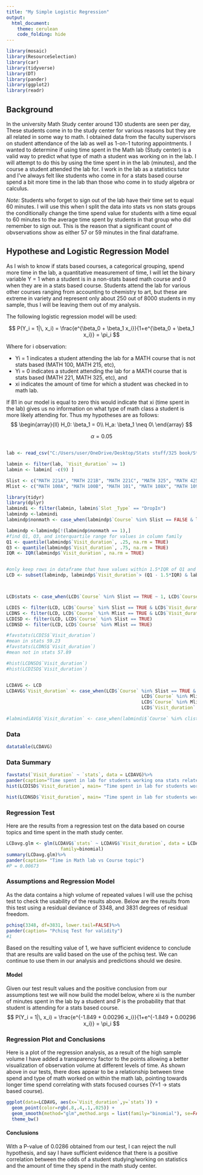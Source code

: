 ```yaml
---
title: "My Simple Logistic Regression"
output: 
  html_document:
    theme: cerulean
    code_folding: hide
---
```


<!-- Find some data of interest to you that can be analyzed with a logistic regression. Complete your Logistic Regression Analysis using this file. 

Hint, run the command 

> data() 

in your Console to see available datasets in R that you could use for this Analysis. You are also welcome to collect data yourself, or find other available datasets online for this Analysis. Just be careful to not use anyone else's "analysis" for this Analysis. Also, no conducting surveys unless you have IRB approval to do so. -->

```r
library(mosaic)
library(ResourceSelection) 
library(car)
library(tidyverse)
library(DT)
library(pander)
library(ggplot2)
library(readr)
```
## Background

In the university Math Study center around 130 students are seen per day, These students come in to the study center for various reasons but they are all related in some way to math. I obtained data from the faculty supervisors on student attendance of the lab as well as 1-on-1 tutoring appointments. I wanted to determine if using time spent in the Math lab (Study center) is a valid way to predict what type of math a student was working on in the lab. I will attempt to do this by using the time spent in in the lab (minutes), and the course a student attended the lab for. I work in the lab as a statistics tutor and I've always felt like students who come in for a stats based course spend a bit more time in the lab than those who come in to study algebra or calculus. 

*Note:* 
Students who forget to sign out of the lab have their time set to equal 60 minutes. I will use this when I split the data into stats vs non stats groups the conditionally change the time spend value for students with a time equal to 60 minutes to the average time spent by students in that group who did remember to sign out. This is the reason that a significant count of obvservations show as either 57 or 59 minutes in the final dataframe.


## Hypothese and Logistic Regression Model
As I wish to know if stats based courses, a categorical grouping, spend more time in the lab, a quantitative measurement of time, I will let the binary variable Y = 1 when a student is in a non-stats based math course and 0 when they are in a stats based course. Students attend the lab for various other courses ranging from accounting to chemistry to art, but these are extreme in variety and represent only about 250 out of 8000 students in my sample, thus I will be leaving them out of my analysis.

The following logistic regression model will be used:

$$
  P(Y_i = 1|\, x_i) = \frac{e^{\beta_0 + \beta_1 x_i}}{1+e^{\beta_0 + \beta_1 x_i}} = \pi_i
$$

Where for i observation:

* Yi = 1 indicates a student attending the lab for a MATH course that is not stats based (MATH 100, MATH 215, etc),
* Yi = 0 indicates a student attending the lab for a MATH course that is stats based (MATH 221, MATH 325, etc), and
* xi indicates the amount of time for which a student was checked in to math lab.

If B1 in our model is equal to zero this would indicate that xi (time spent in the lab) gives us no information on what type of math class a student is more likely attending for. Thus my hypotheses are as follows:
$$
\begin{array}{ll}
H_0: \beta_1 = 0\\
H_a: \beta_1 \neq 0\ 
\end{array}
$$


$$
\alpha = 0.05
$$




## {.tabset .tabset-pills .tabset-fade}


```r
lab <- read_csv("C:/Users/user/OneDrive/Desktop/Stats stuff/325 book/Statistics-Notebook-master/CenterVisitReportSPLIT.csv")

labmin <- filter(lab, `Visit_duration` >= 1)
labmin <- labmin[ -c(9) ]

Slist <- c("MATH 221A", "MATH 221B", "MATH 221C", "MATH 325", "MATH 425", "MATH 326")
Mlist <- c("MATH 100A", "MATH 100B", "MATH 101", "MATH 108X", "MATH 109", "MATH 110X", "MATH 111", "MATH 112X", "MATH 113", "MATH 119", "MATH 191", "MATH 205", "MATH 214","MATH 215", "MATH 275", "MATH 280", "MATH 316", "MATH 330", "MATH 340", "MATH 341", "MATH 350")


```



```r
library(tidyr)
library(dplyr)
labmindi <- filter(labmin, labmin$`Slot _Type` == "DropIn")
labmindp <-labmindi
labmindp$nonmath <- case_when(labmindp$`Course` %in% Slist == FALSE & labmindp$`Course` %in% Mlist == FALSE ~ 1, labmindp$`Course` %in% Slist == TRUE | labmindp$`Course` %in% Mlist == TRUE ~ 0)

labmindp <-labmindp[!(labmindp$nonmath == 1),]
#find Q1, Q3, and interquartile range for values in column family
Q1 <- quantile(labmindp$`Visit_duration`, .25, na.rm = TRUE)
Q3 <- quantile(labmindp$`Visit_duration`, .75, na.rm = TRUE)
IQR <- IQR(labmindp$`Visit_duration`, na.rm = TRUE)


#only keep rows in dataframe that have values within 1.5*IQR of Q1 and Q3
LCD <- subset(labmindp, labmindp$`Visit_duration`> (Q1 - 1.5*IQR) & labmindp$`Visit_duration`< (Q3 + 1.5*IQR))



LCD$stats <- case_when(LCD$`Course` %in% Slist == TRUE ~ 1, LCD$`Course` %in% Mlist == TRUE  ~ 0 )

```


```r
LCDIS <- filter(LCD, LCD$`Course` %in% Slist == TRUE & LCD$`Visit_duration` !=60)
LCDNS <- filter(LCD, LCD$`Course` %in% Mlist == TRUE & LCD$`Visit_duration` !=60)
LCDISD <- filter(LCD, LCD$`Course` %in% Slist == TRUE)
LCDNSD <- filter(LCD, LCD$`Course` %in% Mlist == TRUE) 
```


```r
#favstats(LCDIS$`Visit_duration`)
#mean in stats 59.23
#favstats(LCDNS$`Visit_duration`)
#mean not in stats 57.89

#hist(LCDNSD$`Visit_duration`)
#hist(LCDISD$`Visit_duration`)


LCDAVG <- LCD
LCDAVG$`Visit_duration` <- case_when(LCD$`Course` %in% Slist == TRUE & LCD$`Visit_duration` ==60 ~ 59.23, 
                                                  LCD$`Course` %in% Mlist == TRUE & LCD$`Visit_duration` ==60 ~ 57.89, 
                                                  LCD$`Course` %in% Mlist == FALSE & LCD$`Course` %in% Slist == FALSE ~ LCD$`Visit_duration`,
                                                  LCD$`Visit_duration` !=60 ~ LCD$`Visit_duration` )

#labmindiAVG$`Visit_duration` <- case_when(labmindi$`Course` %in% clist == TRUE & labmindi$`Visit_duration` ==60 ~ 65.27,labmindi$`Course` %in% clist == FALSE & labmindi$`Visit_duration` ==60 ~ 64.27, labmindi$`Visit_duration` !=60 ~ labmindi$`Visit_duration`)
```

### Data 

```r
datatable(LCDAVG)
```


### Data Summary
```r
favstats(`Visit_duration` ~ `stats`, data = LCDAVG)%>%
pander(caption="Time spent in lab for students working ona stats related course or not.")
hist(LCDISD$`Visit_duration`, main= "Time spent in lab for students working on a stats related course.", col="blue3", xlab="Time in Minutes",)

hist(LCDNSD$`Visit_duration`, main= "Time spent in lab for students working on a non-stats related course.", col="orange3", xlab="Time in Minutes",)

```

### Regression Test
Here are the results from a regression test on the data based on course topics and time spent in the math study center.

```r
LCDavg.glm <- glm(LCDAVG$`stats` ~ LCDAVG$`Visit_duration`, data = LCDAVG,
                    family=binomial)
summary(LCDavg.glm)%>%
pander(caption= "Time in Math lab vs Course topic")
#P = 0.00673
```

### Assumptions and Regression Model

As the data contains a high volume of repeated values I will use the pchisq test to check the usability of the results above.
Below are the results from this test using a residual deviance of 3348, and 3831 degrees of residual freedom.
```r
pchisq(3348, df=3831, lower.tail=FALSE)%>%
pander(caption= "Pchisq Test for validity")
#1
```
Based on the resulting value of 1, we have sufficient evidence to conclude that are results are valid based on the use of the pchisq test. We can continue to use them in our analysis and predictions should we desire.


#### Model
Given our test result values and the positive conclusion from our assumptions test we will now build the model below, where xi is the number of minutes spent in the lab by a student and P is the probability that that student is attending for a stats based course.
$$
  P(Y_i = 1|\, x_i) = \frac{e^{-1.849 + 0.00296 x_i}}{1+e^{-1.849 + 0.00296 x_i}} = \pi_i
$$


### Regression Plot and Conclusions

Here is a plot of the regression analysis, as a result of the high sample volume I have added a transparency factor to the points allowing a better visualization of observation volume at different levels of time. As shown above in our tests, there does appear to be a relationship between time spend and type of math worked on within the math lab, pointing towards longer time spend correlating with stats focused courses (Y=1 -> stats based course).
```r
ggplot(data=LCDAVG, aes(x=`Visit_duration`,y=`stats`)) +
  geom_point(color=rgb(.8,.4,.1,.025)) +
  geom_smooth(method="glm",method.args = list(family="binomial"), se=FALSE) +
  theme_bw()
```


#### Conclusions
With a P-value of 0.0286 obtained from our test, I can reject the null hypothesis, and say I have sufficient evidence that there is a positive correlation between the odds of a student studying/working on statistics and the amount of time they spend in the math study center.







##
